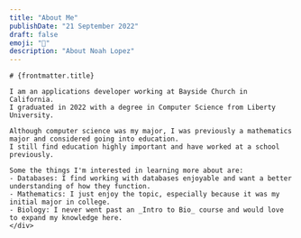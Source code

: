 ```yaml
---
title: "About Me"
publishDate: "21 September 2022"
draft: false
emoji: "🧱"
description: "About Noah Lopez"
---
```



<BaseLayout title={frontmatter.title} description={frontmatter.description}>
    <div class="px-2 sm:px-0 w-11/12 mr-auto ml-auto max-w-3xl merri
     prose-li:marker:text-sky-200
     prose prose-sm lg:prose-lg md:prose-md
     prose-li:leading-5 md:prose-li:leading-6 lg:prose-li:leading-7
     prose-p:leading-6 md:prose-p:leading-7 lg:prose-p:leading-8
     prose-li:leading-6 md:prose-li:leading-7 lg:prose-li:leading-8
     prose-h1:text-4xl prose-h1:font-normal"
     >

    # {frontmatter.title}

    I am an applications developer working at Bayside Church in California.
    I graduated in 2022 with a degree in Computer Science from Liberty University.

    Although computer science was my major, I was previously a mathematics major and considered going into education.
    I still find education highly important and have worked at a school previously.

    Some the things I'm interested in learning more about are:
    - Databases: I find working with databases enjoyable and want a better understanding of how they function.
    - Mathematics: I just enjoy the topic, especially because it was my initial major in college.
    - Biology: I never went past an _Intro to Bio_ course and would love to expand my knowledge here.
    </div>

</BaseLayout>

